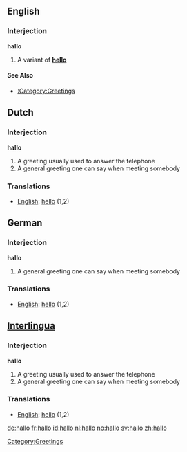 ==English==

===Interjection===
'''hallo'''

# A variant of '''[[hello]]'''

====See Also====
*[[:Category:Greetings]]

[[Category:Greetings]]

==Dutch==

===Interjection===
'''hallo'''

# A greeting usually used to answer the telephone
# A general greeting one can say when meeting somebody

===Translations===
*[[English]]: [[hello]] (1,2)

==German==

===Interjection===
'''hallo'''

# A general greeting one can say when meeting somebody

===Translations===
*[[English]]: [[hello]] (1,2)


==[[Interlingua]]==

===Interjection===
'''hallo'''

# A greeting usually used to answer the telephone
# A general greeting one can say when meeting somebody

===Translations===
*[[English]]: [[hello]] (1,2)

[[de:hallo]]
[[fr:hallo]]
[[id:hallo]]
[[nl:hallo]]
[[no:hallo]]
[[sv:hallo]]
[[zh:hallo]]